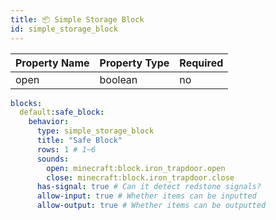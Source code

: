```yaml
---
title: 📦 Simple Storage Block
id: simple_storage_block
---
```


| Property Name | Property Type | Required |
|---------------|---------------|----------|
| open          | boolean       | no       |

```yml
blocks:
  default:safe_block:
    behavior:
      type: simple_storage_block
      title: "Safe Block"
      rows: 1 # 1~6
      sounds:
        open: minecraft:block.iron_trapdoor.open
        close: minecraft:block.iron_trapdoor.close
      has-signal: true # Can it detect redstone signals?
      allow-input: true # Whether items can be inputted
      allow-output: true # Whether items can be outputted
```
